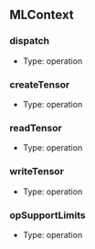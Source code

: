 ## MLContext

### dispatch
- Type: operation

### createTensor
- Type: operation

### readTensor
- Type: operation

### writeTensor
- Type: operation

### opSupportLimits
- Type: operation
